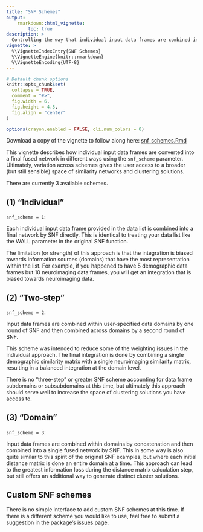 ```yaml
---
title: "SNF Schemes"
output:
    rmarkdown::html_vignette:
        toc: true
description: >
  Controlling the way that individual input data frames are combined into a final fused network.
vignette: >
  %\VignetteIndexEntry{SNF Schemes}
  %\VignetteEngine{knitr::rmarkdown}
  %\VignetteEncoding{UTF-8}
---
```


<style>
div.aside { background-color:#fff2e6; }
</style>

```r
# Default chunk options
knitr::opts_chunk$set(
  collapse = TRUE,
  comment = "#>",
  fig.width = 6,
  fig.height = 4.5,
  fig.align = "center"
)
```

```r
options(crayon.enabled = FALSE, cli.num_colors = 0)
```

Download a copy of the vignette to follow along here: [snf_schemes.Rmd](https://raw.githubusercontent.com/BRANCHlab/metasnf/main/vignettes/snf_schemes.Rmd)

This vignette describes how individual input data frames are converted into a final fused network in different ways using the `snf_scheme` parameter.
Ultimately, variation across schemes gives the user access to a broader (but still sensible) space of similarity networks and clustering solutions.

There are currently 3 available schemes.

## (1) "Individual"

`snf_scheme = 1`:

Each individual input data frame provided in the data list is combined into a final network by SNF directly.
This is identical to treating your data list like the WALL parameter in the original SNF function.

The limitation (or strength) of this approach is that the integration is biased towards information sources (domains) that have the most representation within the list.
For example, if you happened to have 5 demographic data frames but 10 neuroimaging data frames, you will get an integration that is biased towards neuroimaging data.

## (2) "Two-step"

`snf_scheme = 2`:

Input data frames are combined within user-specified data domains by one round of SNF and then combined across domains by a second round of SNF.

This scheme was intended to reduce some of the weighting issues in the individual approach.
The final integration is done by combining a single demographic similarity matrix with a single neuroimaging similarity matrix, resulting in a balanced integration at the domain level.

There is no "three-step" or greater SNF scheme accounting for data frame subdomains or subsubdomains at this time, but ultimately this approach should serve well to increase the space of clustering solutions you have access to.

## (3) "Domain"

`snf_scheme = 3`:

Input data frames are combined within domains by concatenation and then combined into a single fused network by SNF.
This in some way is also quite similar to this spirit of the original SNF examples, but where each initial distance matrix is done an entire domain at a time.
This approach can lead to the greatest information loss during the distance matrix calculation step, but still offers an additional way to generate distinct cluster solutions.


## Custom SNF schemes

There is no simple interface to add custom SNF schemes at this time.
If there is a different scheme you would like to use, feel free to submit a suggestion in the package's [issues page](https://github.com/BRANCHlab/metasnf/issues).
